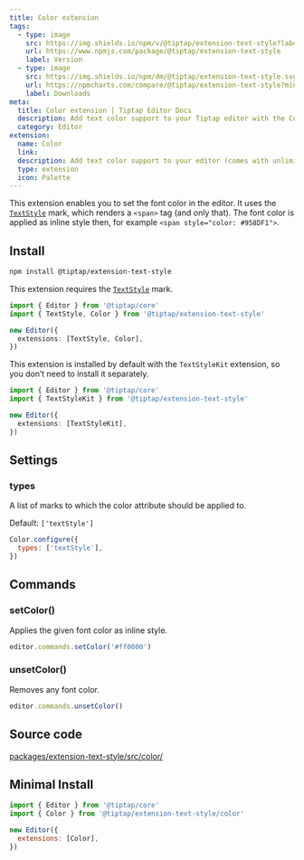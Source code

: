 ```yaml
---
title: Color extension
tags:
  - type: image
    src: https://img.shields.io/npm/v/@tiptap/extension-text-style?label=version
    url: https://www.npmjs.com/package/@tiptap/extension-text-style
    label: Version
  - type: image
    src: https://img.shields.io/npm/dm/@tiptap/extension-text-style.svg
    url: https://npmcharts.com/compare/@tiptap/extension-text-style?minimal=true
    label: Downloads
meta:
  title: Color extension | Tiptap Editor Docs
  description: Add text color support to your Tiptap editor with the Color extension. Learn more in our documentation.
  category: Editor
extension:
  name: Color
  link:
  description: Add text color support to your editor (comes with unlimited colors).
  type: extension
  icon: Palette
---
```



This extension enables you to set the font color in the editor. It uses the [`TextStyle`](/editor/extensions/marks/text-style) mark, which renders a `<span>` tag (and only that). The font color is applied as inline style then, for example `<span style="color: #958DF1">`.

<CodeDemo path="/Extensions/Color" />

## Install

```bash
npm install @tiptap/extension-text-style
```

This extension requires the [`TextStyle`](/editor/extensions/marks/text-style) mark.

```ts
import { Editor } from '@tiptap/core'
import { TextStyle, Color } from '@tiptap/extension-text-style'

new Editor({
  extensions: [TextStyle, Color],
})
```

This extension is installed by default with the `TextStyleKit` extension, so you don’t need to install it separately.

```ts
import { Editor } from '@tiptap/core'
import { TextStyleKit } from '@tiptap/extension-text-style'

new Editor({
  extensions: [TextStyleKit],
})
```

## Settings

### types

A list of marks to which the color attribute should be applied to.

Default: `['textStyle']`

```js
Color.configure({
  types: ['textStyle'],
})
```

## Commands

### setColor()

Applies the given font color as inline style.

```js
editor.commands.setColor('#ff0000')
```

### unsetColor()

Removes any font color.

```js
editor.commands.unsetColor()
```

## Source code

[packages/extension-text-style/src/color/](https://github.com/ueberdosis/tiptap/blob/main/packages/extension-text-style/src/color/)

## Minimal Install

```js
import { Editor } from '@tiptap/core'
import { Color } from '@tiptap/extension-text-style/color'

new Editor({
  extensions: [Color],
})
```
